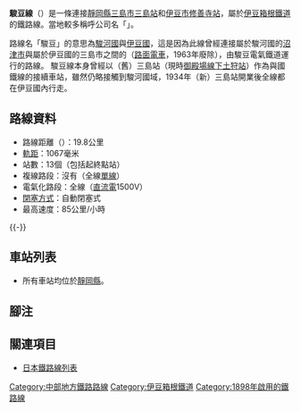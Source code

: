 {{expand|time=2016-08-27T09:17:29+00:00}}
{{noteTA
|G1=Railway}}
{{Infobox 鐵道路線
|日文原名=駿豆線
|平假名=すんずせん
|羅馬拼音=Sunzu sen
|路線名稱=駿豆線
|路線顏色=#3333ff
|圖片=Izuhakone-Image.jpg
|圖片大小=300px
|圖片說明=三島二日町－大場段彎道上行走的駿豆線列車
|國家={{JPN}}
|所在地=[[靜岡縣|靜岡縣]]
|起點=[[三島站|三島站]]
|終點=[[修善寺站|修善寺站]]
|站數=13個
|載客量=
|每日使用人數=
|路線記號=[[File:Number_prefix_Sunzu.png|20px]] IS
|通車=1898年5月20日
|擁有者=[[File:IzuHakoneRailway_mark.svg|20px]] [[伊豆箱根鐵道|伊豆箱根鐵道]]
|營運者=[[File:IzuHakoneRailway_mark.svg|20px]] 伊豆箱根鐵道
|車輛基地=
|使用車輛=[[#使用車輛|使用車輛]]一節
|路線距離=19.8公里
|軌距=1,067毫米
|軌道數量=[[單線鐵路|單線]]
|電氣化方式=[[直流電|直流電]]1,500 [[伏特|V]] [[高架電纜|高架電纜]]
|閉塞方式=自動閉塞式
|保安裝置=
|最高速度=85公里/小時
|路線圖={{駿豆線RDT}}
}}
'''駿豆線'''（{{jpn|j=駿豆線|hg=すんずせん|rm=Sunzu sen|f=y}}）是一條連接[[靜岡縣|靜岡縣]][[三島市|三島市]][[三島站|三島站]]和[[伊豆市|伊豆市]][[修善寺站|修善寺站]]，屬於[[伊豆箱根鐵道|伊豆箱根鐵道]]的鐵路線。當地較多稱呼公司名「{{lang|ja|いずっぱこ}}」。

路線名「駿豆」的意思為[[駿河國|駿河國]]與[[伊豆國|伊豆國]]，這是因為此線曾經連接屬於駿河國的[[沼津市|沼津市]]與屬於伊豆國的三島市之間的{{link-ja|伊豆箱根鐵道軌道線|伊豆箱根鉄道軌道線|軌道線}}（[[路面電車|路面電車]]，1963年廢除），由駿豆電氣鐵道運行的路線。
駿豆線本身曾經以（舊）三島站（現時[[御殿場線|御殿場線]][[下土狩站|下土狩站]]）作為與國鐵線的接續車站，雖然仍略接觸到駿河國域，1934年（新）三島站開業後全線都在伊豆國內行走。

== 路線資料 ==
* 路線距離（{{link-ja|營業距離|営業キロ}}）：19.8公里
* [[軌距|軌距]]：1067毫米
* 站數：13個（包括起終點站）
* 複線路段：沒有（全線[[單線鐵路|單線]]）
* 電氣化路段：全線（[[直流電|直流電]]1500V）
* [[閉塞_(鐵路)|閉塞方式]]：自動閉塞式
* 最高速度：85公里/小時
{{-}}
== 車站列表 ==
* 所有車站均位於[[靜岡縣|靜岡縣]]。
{{駿豆線車站列表}}

== 腳注 ==
{{notefoot}}
{{Reflist}}

== 關連項目 ==
* [[日本鐵路線列表|日本鐵路線列表]]
{{駿豆線}}
{{箱根富士伊豆大眾運輸}}
{{DEFAULTSORT:Sunzu sen}}
[[Category:中部地方鐵路路線|Category:中部地方鐵路路線]]
[[Category:伊豆箱根鐵道|Category:伊豆箱根鐵道]]
[[Category:1898年啟用的鐵路線|Category:1898年啟用的鐵路線]]